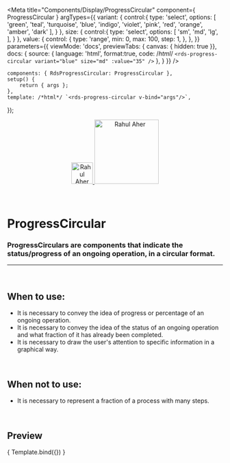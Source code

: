 
<Meta
	title="Components/Display/ProgressCircular"
	component={ ProgressCircular }
	argTypes={{
		variant: {
			control:{
				type: 'select',
				options: [
					'green',
					'teal',
					'turquoise',
					'blue',
					'indigo',
					'violet',
					'pink',
					'red',
					'orange',
					'amber',
					'dark'
				],
			}
		},
		size: {
			control:{
				type: 'select',
				options: [
					'sm',
					'md',
					'lg',
				],
			}
		},
		value: {
			control: {
				type: 'range',
				min: 0,
				max: 100,
				step: 1,
			},
		},
	}}
	parameters={{
		viewMode: 'docs',
		previewTabs: { canvas: { hidden: true }},
		docs: {
			source: {
				language: 'html',
				format:true,
				code: /*html*/ 
`<rds-progress-circular
	variant="blue"
	size="md"
	:value="35"
/>`
			},
		}
	}}
/>

	components: { RdsProgressCircular: ProgressCircular },
	setup() {
		return { args };
	},
	template: /*html*/ `<rds-progress-circular v-bind="args"/>`,
});

<div align="center" style={{display: 'flex'}}>
    <a href="https://rahulaher.netlify.app">
        <img src="https://rahulaher.netlify.app/img/logo/glyph-black-colored.svg" alt="Rahul Aher logo" width="50" />
        <img src="https://rahulaher.netlify.app/img/logo/word-black-colored.svg" alt="Rahul Aher" width="150" />
    </a>
</div>

<br />
<br />

# ProgressCircular

### ProgressCirculars are components that indicate the status/progress of an ongoing operation, in a circular format.
---
<br />

## When to use:
- It is necessary to convey the idea of ​​progress or percentage of an ongoing operation.
- It is necessary to convey the idea of ​​the status of an ongoing operation and what fraction of it has already been completed.
- It is necessary to draw the user's attention to specific information in a graphical way.

<br />

## When not to use:
- It is necessary to represent a fraction of a process with many steps.

<br />

## Preview

<Canvas>
	<Story
		name="Progress circular"
		args={{
			value: 35,
			variant: "blue",
		}}
	>
		{ Template.bind({}) }
	</Story>
</Canvas>

<ArgsTable story="Progress circular" />

